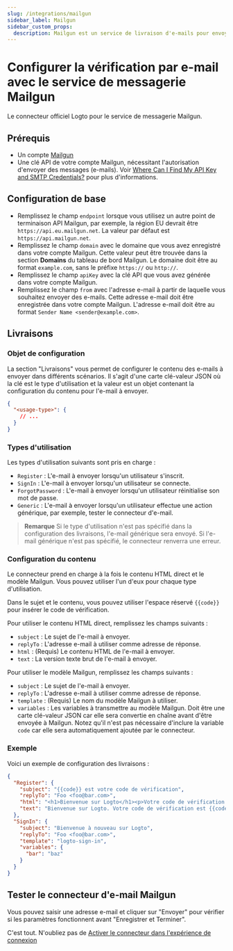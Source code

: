 ```yaml
---
slug: /integrations/mailgun
sidebar_label: Mailgun
sidebar_custom_props:
  description: Mailgun est un service de livraison d'e-mails pour envoyer, recevoir et suivre des e-mails.
---
```



# Configurer la vérification par e-mail avec le service de messagerie Mailgun

Le connecteur officiel Logto pour le service de messagerie Mailgun.

<GuideTip />

## Prérequis

- Un compte [Mailgun](https://www.mailgun.com/)
- Une clé API de votre compte Mailgun, nécessitant l'autorisation d'envoyer des messages (e-mails). Voir [Where Can I Find My API Key and SMTP Credentials?](https://help.mailgun.com/hc/en-us/articles/203380100-Where-Can-I-Find-My-API-Key-and-SMTP-Credentials-) pour plus d'informations.

## Configuration de base

- Remplissez le champ `endpoint` lorsque vous utilisez un autre point de terminaison API Mailgun, par exemple, la région EU devrait être `https://api.eu.mailgun.net`. La valeur par défaut est `https://api.mailgun.net`.
- Remplissez le champ `domain` avec le domaine que vous avez enregistré dans votre compte Mailgun. Cette valeur peut être trouvée dans la section **Domains** du tableau de bord Mailgun. Le domaine doit être au format `example.com`, sans le préfixe `https://` ou `http://`.
- Remplissez le champ `apiKey` avec la clé API que vous avez générée dans votre compte Mailgun.
- Remplissez le champ `from` avec l'adresse e-mail à partir de laquelle vous souhaitez envoyer des e-mails. Cette adresse e-mail doit être enregistrée dans votre compte Mailgun. L'adresse e-mail doit être au format `Sender Name <sender@example.com>`.

## Livraisons

### Objet de configuration

La section "Livraisons" vous permet de configurer le contenu des e-mails à envoyer dans différents scénarios. Il s'agit d'une carte clé-valeur JSON où la clé est le type d'utilisation et la valeur est un objet contenant la configuration du contenu pour l'e-mail à envoyer.

```json
{
  "<usage-type>": {
    // ...
  }
}
```

### Types d'utilisation

Les types d'utilisation suivants sont pris en charge :

- `Register` : L'e-mail à envoyer lorsqu'un utilisateur s'inscrit.
- `SignIn` : L'e-mail à envoyer lorsqu'un utilisateur se connecte.
- `ForgotPassword` : L'e-mail à envoyer lorsqu'un utilisateur réinitialise son mot de passe.
- `Generic` : L'e-mail à envoyer lorsqu'un utilisateur effectue une action générique, par exemple, tester le connecteur d'e-mail.

> **Remarque**
> Si le type d'utilisation n'est pas spécifié dans la configuration des livraisons, l'e-mail générique sera envoyé. Si l'e-mail générique n'est pas spécifié, le connecteur renverra une erreur.

### Configuration du contenu

Le connecteur prend en charge à la fois le contenu HTML direct et le modèle Mailgun. Vous pouvez utiliser l'un d'eux pour chaque type d'utilisation.

Dans le sujet et le contenu, vous pouvez utiliser l'espace réservé `{{code}}` pour insérer le code de vérification.

Pour utiliser le contenu HTML direct, remplissez les champs suivants :

- `subject` : Le sujet de l'e-mail à envoyer.
- `replyTo` : L'adresse e-mail à utiliser comme adresse de réponse.
- `html` : (Requis) Le contenu HTML de l'e-mail à envoyer.
- `text` : La version texte brut de l'e-mail à envoyer.

Pour utiliser le modèle Mailgun, remplissez les champs suivants :

- `subject` : Le sujet de l'e-mail à envoyer.
- `replyTo` : L'adresse e-mail à utiliser comme adresse de réponse.
- `template` : (Requis) Le nom du modèle Mailgun à utiliser.
- `variables` : Les variables à transmettre au modèle Mailgun. Doit être une carte clé-valeur JSON car elle sera convertie en chaîne avant d'être envoyée à Mailgun. Notez qu'il n'est pas nécessaire d'inclure la variable `code` car elle sera automatiquement ajoutée par le connecteur.

### Exemple

Voici un exemple de configuration des livraisons :

```json
{
  "Register": {
    "subject": "{{code}} est votre code de vérification",
    "replyTo": "Foo <foo@bar.com>",
    "html": "<h1>Bienvenue sur Logto</h1><p>Votre code de vérification est {{code}}.</p>",
    "text": "Bienvenue sur Logto. Votre code de vérification est {{code}}."
  },
  "SignIn": {
    "subject": "Bienvenue à nouveau sur Logto",
    "replyTo": "Foo <foo@bar.com>",
    "template": "logto-sign-in",
    "variables": {
      "bar": "baz"
    }
  }
}
```

## Tester le connecteur d'e-mail Mailgun

Vous pouvez saisir une adresse e-mail et cliquer sur "Envoyer" pour vérifier si les paramètres fonctionnent avant "Enregistrer et Terminer".

C'est tout. N'oubliez pas de [Activer le connecteur dans l'expérience de connexion](/connectors/email-connectors/#enable-email-sign-up-or-sign-in)
